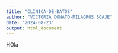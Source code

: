 ```yaml
---
title: "CLINICA-DE-DATOS"
author: "VICTORIA DONATO-MILAGROS SOAJE"
date: "2024-08-23"
output: html_document
---
```


HOla
